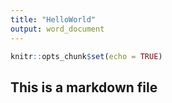 ```yaml
---
title: "HelloWorld"
output: word_document
---
```


```r
knitr::opts_chunk$set(echo = TRUE)
```

## This is a markdown file